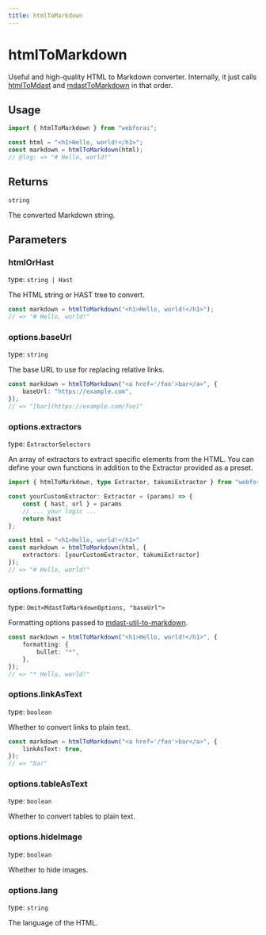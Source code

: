 ```yaml
---
title: htmlToMarkdown
---
```


# htmlToMarkdown

Useful and high-quality HTML to Markdown converter.
Internally, it just calls [htmlToMdast](/docs/html-to-mdast) and [mdastToMarkdown](/docs/mdast-to-markdown) in that order.

## Usage

```ts twoslash
import { htmlToMarkdown } from "webforai";

const html = "<h1>Hello, world!</h1>";
const markdown = htmlToMarkdown(html);
// @log: => "# Hello, world!"
```

## Returns

`string`

The converted Markdown string.

## Parameters

### htmlOrHast

type: `string | Hast`

The HTML string or HAST tree to convert.

```ts
const markdown = htmlToMarkdown("<h1>Hello, world!</h1>");
// => "# Hello, world!"
```

### options.baseUrl

type: `string`

The base URL to use for replacing relative links.

```ts 
const markdown = htmlToMarkdown("<a href='/foo'>bar</a>", {
	baseUrl: "https://example.com",
});
// => "[bar](https://example.com/foo)"
```

### options.extractors

type: `ExtractorSelectors`

An array of extractors to extract specific elements from the HTML.
You can define your own functions in addition to the Extractor provided as a preset.

```ts twoslash
import { htmlToMarkdown, type Extractor, takumiExtractor } from "webforai"

const yourCustomExtractor: Extractor = (params) => {
	const { hast, url } = params
	// ... your logic ...
	return hast
};

const html = "<h1>Hello, world!</h1>"
const markdown = htmlToMarkdown(html, {
	extractors: [yourCustomExtractor, takumiExtractor]
});
// => "# Hello, world!"
```

### options.formatting

type: `Omit<MdastToMarkdownOptions, "baseUrl">`

Formatting options passed to [mdast-util-to-markdown](https://github.com/syntax-tree/mdast-util-to-markdown).

```ts
const markdown = htmlToMarkdown("<h1>Hello, world!</h1>", {
	formatting: {
		bullet: "*",
	},
});
// => "* Hello, world!"
```

### options.linkAsText

type: `boolean`

Whether to convert links to plain text.

```ts
const markdown = htmlToMarkdown("<a href='/foo'>bar</a>", {
	linkAsText: true,
});
// => "bar"
```

### options.tableAsText

type: `boolean`

Whether to convert tables to plain text.


### options.hideImage

type: `boolean`

Whether to hide images.

### options.lang

type: `string`

The language of the HTML.